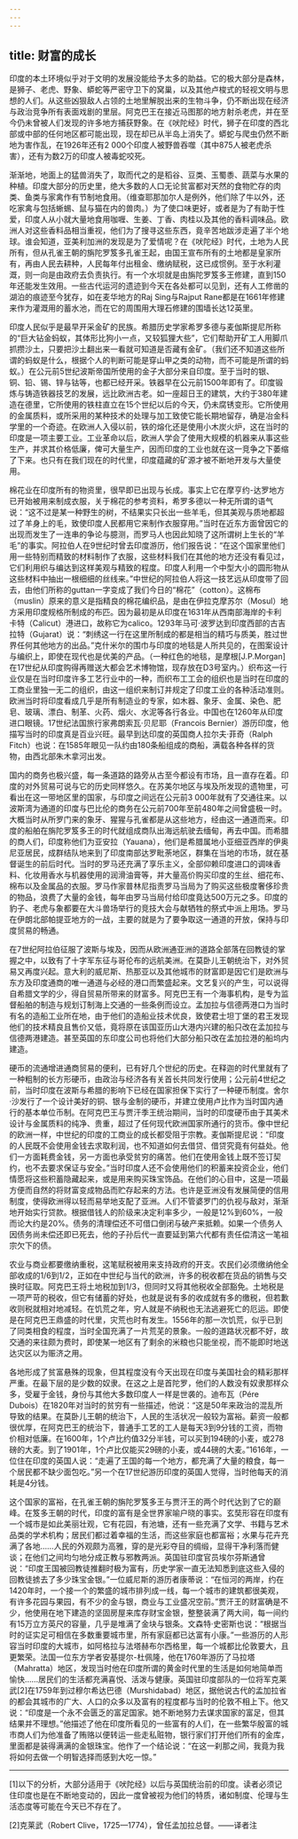 ```yaml
---
---
---
```

title: 财富的成长
---




印度的本土环境似乎对于文明的发展没能给予太多的助益。它的极大部分是森林，是狮子、老虎、野象、蟒蛇等严密守卫下的窝巢，以及其他卢梭式的轻视文明与思想的人们。从这些凶狠敌人占领的土地里解脱出来的生物斗争，仍不断出现在经济与政治竞争所有表面戏剧的里层。阿克巴王在接近马图那的地方射杀老虎，并在至今仍未曾被人们发现的许多地方捕获野象。在《吠陀经》时代，狮子在印度的西北部或中部的任何地区都可能出现，现在却已从半岛上消失了。蟒蛇与爬虫仍然不断地为害作乱，在1926年还有2 000个印度人被野兽吞噬（其中875人被老虎杀害），还有为数2万的印度人被毒蛇咬死。

渐渐地，地面上的猛兽消失了，取而代之的是稻谷、豆类、玉蜀黍、蔬菜与水果的种植。印度大部分的历史里，绝大多数的人口无论贫富都对天然的食物贮存的肉类、鱼类与家禽作有节制地食用。（维查耶那加尔人是例外，他们除了牛以外，还吃家禽与包括蜥蜴、鼠与猫在内的兽肉。）为了使口味更好，或者是为了有助于性爱，印度人从小就大量地食用咖喱、生姜、丁香、肉桂以及其他的香料调味品。欧洲人对这些香料品相当重视，他们为了搜寻这些东西，竟辛苦地跋涉走遍了半个地球。谁会知道，亚美利加洲的发现是为了爱情呢？在《吠陀经》时代，土地为人民所有，但从孔雀王朝的旃陀罗笈多孔雀王起，由国王宣布所有的土地都是皇家所有，再由人民去耕种，人民每年付出租金、缴纳赋税，这已成惯例。至于水利灌溉，则一向是由政府去负责执行。有一个水坝就是由旃陀罗笈多王修建，直到150年还能发生效用。一些古代运河的遗迹到今天在各处都可以见到，还有人工修凿的湖泊的痕迹至今犹存，如在麦华地方的Raj Sing与Rajput Rane都是在1661年修建来作为灌溉用的蓄水池，而在它的周围用大理石修建的围墙长达12英里。

印度人民似乎是最早开采金矿的民族。希腊历史学家希罗多德与麦伽斯提尼所称的“巨大钻金蚂蚁，其体形比狗小一点，又较狐狸大些”，它们帮助开矿工人用脚爪抓攒沙土，只要把沙土翻出来一看就可知道是否藏有金矿。（我们还不知道这些所谓的蚂蚁是什么，根据个人的判断可能是穿山甲之类的动物，而不可能是所谓的蚂蚁。）在公元前5世纪波斯帝国所使用的金子大部分来自印度。至于当时的银、铜、铅、锡、锌与钴等，也都已经开采。铁器早在公元前1500年即有了。印度锻炼与铸造铁器技艺的发展，远比欧洲古老。如一座超日王的建筑，大约于380年建造在德里，它所使用的铁柱直立在15个世纪以后的今天，仍未腐锈变形。它所使用的金属质料，或所采用的某种技术的处理与加工致使它能长期地留存，确是冶金科学里的一个奇迹。在欧洲人入侵以前，铁的熔化还是使用小木炭火炉，这在当时的印度是一项主要工业。工业革命以后，欧洲人学会了使用大规模的机器来从事这些生产，并求其价格低廉，俾可大量生产，因而印度的工业也就在这一竞争之下萎缩了下来。也只有在我们现在的时代里，印度蕴藏的矿源才被不断地开发与大量使用。

棉花业在印度所有的物资里，很早即已出现与长成。事实上它在摩亨约-达罗地方已开始被用来制成衣服，关于棉花的参考资料，希罗多德以一种无所谓的语气说：“这不过是某一种野生的树，不结果实只长出一些羊毛，但其美观与质地都超过了羊身上的毛，致使印度人民都用它来制作衣服穿用。”当时在近东方面曾因它的出现而发生了一连串的争论与臆测，而罗马人也因此知晓了这所谓树上生长的“羊毛”的事实。阿拉伯人在9世纪时曾去印度游历，他们报告说：“在这个国家里他们用一些特别而精致的材料制作了衣服，这些材料我们在其他的地方还没有看见过，它们利用织与编达到这样美观与精致的程度。印度人利用一个中型大小的圆形物从这些材料中抽出一根细细的丝线来。”中世纪的阿拉伯人将这一技艺远从印度带了回去，由他们所称的guttan一字变成了我们今日的“棉花”（cotton）。这棉布（muslin）原来的意义是指精良的棉花编织品，是由在伊拉克摩苏尔（Mosul）地方采用印度规格所制成的布匹。因为最初是从印度在1631年从西南部海岸的卡利卡特（Calicut）港进口，故称它为calico。1293年马可·波罗达到印度西部的古吉拉特（Gujarat）说：“刺绣这一行在这里所制成的都是相当的精巧与质美，胜过世界任何其他地方的出品。”克什米尔的围巾与印度的地毯是人所共见的，在图案设计与编织上，即使在现代也是优美的产品。（一种红色的地毯，是摩根[J.P.Morgan]在17世纪从印度购得再赠送大都会艺术博物馆，现存放在D3号室内。）织布这一行业仅是在当时印度许多工艺行业中的一种，而织布工工会的组织也是当时在印度的工商业里独一无二的组织，由这一组织来制订并规定了印度工业的各种活动准则。欧洲当时将印度看成几乎是所有制造业的专家，如木器、象牙、金属、染色、肥皂、玻璃、漂白、制革、火药、烟火、水泥等各行各业。中国也在1260年从印度进口眼镜。17世纪法国旅行家弗朗索瓦·贝尼耶（Francois Bernier）游历印度，他描写当时的印度真是百业兴旺。最早到达印度的英国商人拉尔夫·菲奇（Ralph Fitch）也说：在1585年眼见一队约由180条船组成的商船，满载各种各样的货物，由西北部朱木拿河出发。

国内的商务也极兴盛，每一条道路的路旁从古至今都设有市场，且一直存在着。印度的对外贸易可说与它的历史同样悠久。在苏美尔地区与埃及所发现的遗物里，可看出在这一带地区里的国家，与印度之间远在公元前3 000年就有了交通往来。以波斯湾为通道的印度与巴比伦的商务在公元前700年至前480年之间曾盛极一时。大概当时从所罗门来的象牙、猩猩与孔雀都是从这些地方，经由这一通道而来。印度的船舶在旃陀罗笈多王的时代就组成商队出海远航驶去缅甸，再去中国。而希腊的商人们，印度称他们为亚安拉（Yauana），他们是希腊属地小亚细亚西岸的伊奥尼亚居民，成群结队地来到了印度南部达罗毗荼地区，群集在当地的市场，就在基督诞生的前后时代。当时的罗马还充满了享乐主义，全部仰赖印度进口的调味香料、化妆用香水与机器使用的润滑油膏等，并大量高价购买印度的生丝、细花布、棉布以及金属品的衣服。罗马作家普林尼指责罗马当局为了购买这些极度奢侈珍贵的物品，浪费了大量的金钱，每年由罗马当局付给印度竟达500万元之多。印度的豹子、老虎与象都要在大斗兽场举行的竞技大会与献牺牲的祭式中派上用场。罗马在伊朗北部帕提亚地方的一战，主要的就是为了要争取这一通道的开放，保持与印度贸易的畅通。

在7世纪阿拉伯征服了波斯与埃及，因而从欧洲通亚洲的道路全部落在回教徒的掌握之中，以致有了十字军东征与哥伦布的远航美洲。在莫卧儿王朝统治下，对外贸易又再度兴起。意大利的威尼斯、热那亚以及其他城市的财富即是因它们是欧洲与东方及印度通商的唯一通道与必经的港口而繁盛起来。文艺复兴的产生，可以说得自希腊文学的少，得自贸易所带来的财富多。阿克巴王有一个海事机构，是专为监督船舶的制造与规划订制海上交通的一些条例而设立。孟加拉与信德两港口为当时有名的造船工业所在地，由于他们的造船业技术优良，致使君士坦丁堡的君王发现他们的技术精良且售价又低，竟将原在该国亚历山大港内兴建的船只改在孟加拉与信德两港建造。甚至英国的东印度公司也将他们大部分船只改在孟加拉港的船坞内建造。

硬币的流通增进通商贸易的便利，已有好几个世纪的历史。在释迦的时代里就有了一种粗制的长方形硬币，由政治与经济各有关首长共同发行使用；公元前4世纪之前，当时印度在波斯与希腊的影响下已经在国家担保下实行了一种硬币制度。舍尔·沙发行了一个设计美好的铜、银与金制的硬币，并建立使用卢比作为当时国内通行的基本单位币制。在阿克巴王与贾汗季王统治期间，当时的印度硬币由于其美术设计与金属质料的纯净、贵重，超过了任何现代欧洲国家所通行的货币。像中世纪的欧洲一样，中世纪的印度的工商业的成长都受阻于宗教。麦伽斯提尼说：“印度的人民既不会使用金钱去求取利润，也不知道如何去借贷、借贷究竟有何益处。他们一方面耗费金钱，另一方面也承受贫穷的痛苦。他们在使用金钱上既不签订契约，也不去要求保证与安全。”当时印度人还不会使用他们的积蓄来投资企业，他们情愿将这些积蓄隐藏起来，或是用来购买珠宝饰品。在他们的心目中，这是一项最方便而自然的将财富变成物品而贮存起来的方法。也许是亚洲没有发展简便的信用制度，使得欧洲得以轻而易举地支配了亚洲。人们不管婆罗门的仇视与敌对，渐渐地开始实行贷款。根据借钱人的阶级来决定利率多少，一般是12%到60%，一般而论大约是20%。债务的清理偿还不可借口倒闭与破产来抵赖。如果一个债务人因债务尚未偿还即已死去，他的子孙后代一直要延到第六代都有责任偿清这一笔祖宗欠下的债。

农业与商业都要缴纳重税，这笔赋税被用来支持政府的开支。农民们必须缴纳他全部收成的1/6到1/2，正如在中世纪与当代的欧洲，许多的税收都在货品的销售与交换时征取。阿克巴王将土地税加到1/3，但同时又将其他税收全部豁免。土地税是一项严苛的税收，但它有储蓄的好处，也就是说有多的收成就有多的缴税，但若歉收则税就相对地减轻。在饥荒之年，穷人就是不纳税也无法逃避死亡的厄运。即使是在阿克巴王鼎盛的时代里，灾荒也时有发生。1556年的那一次饥荒，似乎已到了同类相食的程度，当时全国充满了一片荒芜的景象。一般的道路状况都不好，故交通的来往颇为费时，即使某一地区有了剩余的米粮也只能坐视，而不能即时地送达灾区以为赈济之用。

各地形成了贫富悬殊的现象，但其程度没有今天出现在印度与美国社会的精彩那样严重。在最下层的是少数的奴隶。在这之上是首陀罗，他们的人数没有奴隶那样众多，受雇于金钱，身份与其他大多数印度人一样是世袭的。迪布瓦（Pére Dubois）在1820年对当时的贫穷有一些描述，他说：“这是50年来政治的混乱所导致的结果。在莫卧儿王朝的统治下，人民的生活状况一般较为富裕。薪资一般都很优厚，在阿克巴王的统治下，普通手工艺的工人是每天3到9分钱的工资，而物价相对低廉。在1600年，1个卢比约值32分半钱，可以买到194磅的小麦，或278磅的大麦。到了1901年，1个卢比仅能买29磅的小麦，或44磅的大麦。”1616年，一位住在印度的英国人说：“走遍了王国的每一个地方，都充满了大量的粮食，每一个居民都不缺少面包吃。”另一个在17世纪游历印度的英国人觉得，当时他每天的消耗是4分钱。

这个国家的富裕，在孔雀王朝的旃陀罗笈多王与贾汗王的两个时代达到了它的巅峰。在笈多王朝的时代，印度的富有是全世界家喻户晓的事实。玄奘形容在印度有一个城市是如此美丽壮观，它有花园，有池塘，还有一些充满了文学、书籍与艺术品类的学术机构；居民们都过着幸福的生活，而这些家庭也都富裕；水果与花卉充满了各地……人民的外观颇为高雅，穿的是光彩夺目的绸缎，显得干净利落而健谈；在他们之间均匀地分成正教与邪教两派。英国驻印度官员埃尔芬斯通曾说：“印度王国被回教徒推翻时极为富有，历史学家一直无法知悉到底这些入侵的回教徒掳去了多少珠宝金银。”一位威尼斯的游历者康蒂说：“在恒河的两岸，约在1420年时，一个接一个的繁盛的城市排列成一线，每一个城市的建筑都很美观，有许多花园与果园，有不少的金与银，商业与工业盛况空前。”贾汗王的财富确是不少，他使用在地下建造的坚固房屋来库存财宝金银，整整装满了两大间，每一间约有15万立方英尺的容量，几乎是堆满了金块与银条。文森特·史密斯也说：“根据当时的证实足可相信在多数重要城市里，所有家庭都已达富有小康。”一些游历的人形容当时印度的大城市，如阿格拉与法塔赫布尔西格里，每一个城都比伦敦要大，且更繁荣。法国一位东方学者安基提尔-杜佩隆，他在1760年游历了马拉塔（Mahratta）地区，发现当时他在印度所谓的黄金时代里的生活是如何地简单而愉快……居民们的生活都充满喜悦、活泼与健康。英国驻印度部队的一位将军克莱武[2]在1759年到过穆尔希达巴德（Murshidabad）地区，据他说古代的孟加拉省的都会其城市的广大、人口的众多以及富有的程度都与当时的伦敦不相上下。他又说：“印度是一个永不会匮乏的富足国家。她不断地努力去谋求国家的富足，但其结果并不理想。”他描述了他在印度所看见的一些富有的人们，在一些繁华殷富的城市商人们为他准备了贿赂以便转运一些走私赃物，银行家们打开他们所有的金库，里面都是装得满满的金银珠宝。他作了一个结论说：“在这一刹那之间，我竟为我将如何去做一个明智选择而感到大吃一惊。”



* * *



[1]以下的分析，大部分适用于《吠陀经》以后与英国统治前的印度。读者必须记住印度也是在不断地变动的，因此一度曾被视为他们的特质，诸如制度、伦理与生活态度等可能在今天已不存在了。

[2]克莱武（Robert Clive，1725—1774），曾任孟加拉总督。——译者注